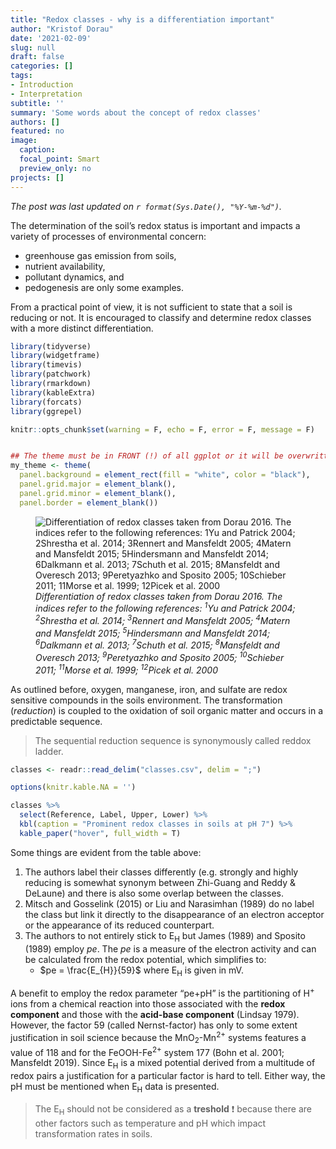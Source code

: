 ```yaml
---
title: "Redox classes - why is a differentiation important"
author: "Kristof Dorau"
date: '2021-02-09'
slug: null
draft: false
categories: []
tags:
- Introduction
- Interpretation
subtitle: ''
summary: 'Some words about the concept of redox classes'
authors: []
featured: no
image:
  caption: 
  focal_point: Smart
  preview_only: no
projects: []
---
```


*The post was last updated on `r format(Sys.Date(), "%Y-%m-%d")`.*

```{=html}
<style>
p.caption {
  font-size: 0.6em;
}
</style>
```

The determination of the soil's redox status is important and impacts a variety of processes of environmental concern:

-   greenhouse gas emission from soils,
-   nutrient availability,
-   pollutant dynamics, and
-   pedogenesis are only some examples.

From a practical point of view, it is not sufficient to state that a soil is reducing or not. It is encouraged to classify and determine redox classes with a more distinct differentiation.

```r

library(tidyverse)
library(widgetframe)
library(timevis)
library(patchwork)
library(rmarkdown)
library(kableExtra)
library(forcats)
library(ggrepel)

knitr::opts_chunk$set(warning = F, echo = F, error = F, message = F)


## The theme must be in FRONT (!) of all ggplot or it will be overwritten
my_theme <- theme(
  panel.background = element_rect(fill = "white", color = "black"),
  panel.grid.major = element_blank(), 
  panel.grid.minor = element_blank(), 
  panel.border = element_blank())

```

![*Differentiation of redox classes taken from Dorau 2016. The indices refer to the following references: ^1^Yu and Patrick 2004; ^2^Shrestha et al. 2014; ^3^Rennert and Mansfeldt 2005; ^4^Matern and Mansfeldt 2015; ^5^Hindersmann and Mansfeldt 2014; ^6^Dalkmann et al. 2013; ^7^Schuth et al. 2015; ^8^Mansfeldt and Overesch 2013; ^9^Peretyazhko and Sposito 2005; ^10^Schieber 2011; ^11^Morse et al. 1999; ^12^Picek et al. 2000*](01.PNG)

As outlined before, oxygen, manganese, iron, and sulfate are redox sensitive compounds in the soils environment. The transformation (*reduction*) is coupled to the oxidation of soil organic matter and occurs in a predictable sequence.

> The sequential reduction sequence is synonymously called reddox ladder.

```r

classes <- readr::read_delim("classes.csv", delim = ";")

options(knitr.kable.NA = '')

classes %>%
  select(Reference, Label, Upper, Lower) %>%
  kbl(caption = "Prominent redox classes in soils at pH 7") %>%
  kable_paper("hover", full_width = T)

```

Some things are evident from the table above:

1.  The authors label their classes differently (e.g. strongly and highly reducing is somewhat synonym between Zhi-Guang and Reddy & DeLaune) and there is also some overlap between the classes.
2.  Mitsch and Gosselink (2015) or Liu and Narasimhan (1989) do no label the class but link it directly to the disappearance of an electron acceptor or the appearance of its reduced counterpart.
3.  The authors to not entirely stick to E~H~ but James (1989) and Sposito (1989) employ *pe*. The *pe* is a measure of the electron activity and can be calculated from the redox potential, which simplifies to:
    + $pe = \frac{E_{H}}{59}$ where E~H~ is given in mV. 
    
A benefit to employ the redox parameter "pe+pH" is the partitioning of H^+^ ions from a chemical reaction into those associated with the **redox component** and those with the **acid-base component** (Lindsay 1979). However, the factor 59 (called Nernst-factor) has only to some extent justification in soil science because the MnO~2~-Mn^2+^ systems features a value of 118 and for the FeOOH-Fe^2+^ system 177 (Bohn et al. 2001; Mansfeldt 2019). Since E~H~ is a mixed potential derived from a multitude of redox pairs a justification for a particular factor is hard to tell. Either way, the pH must be mentioned when E~H~ data is presented.  
    
> The E~H~ should not be considered as a **treshold** ❗️ because there are other factors such as temperature and pH which impact transformation rates in soils.
